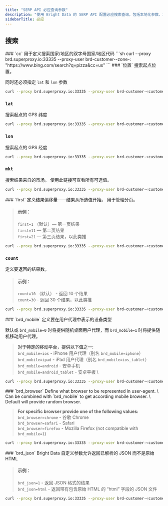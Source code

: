 ```yaml
---
title: "SERP API 必应查询参数"
description: "使用 Bright Data 的 SERP API 配置必应搜索查询，包括本地化参数、地理位置、分页、设备定位和自定义数据输出选项。"
sidebarTitle: 必应
---
```

## 搜索
<AccordionGroup>
<Accordion title="本地化" icon="flag">
### `cc`
用于定义搜索国家/地区的双字母国家/地区代码
```sh
curl --proxy brd.superproxy.io:33335 --proxy-user brd-customer-<customer-id>-zone-<zone-name>:<zone-password> "https://www.bing.com/search?q=pizza&cc=us"
```
</Accordion>
<Accordion title="地理位置" icon="location-dot">
### `位置`
搜索起点位置。

同时还必须指定 `lat` 和 `lon` 参数
```sh
curl --proxy brd.superproxy.io:33335 --proxy-user brd-customer-<customer-id>-zone-<zone-name>:<zone-password> "https://www.bing.com/search?q=pizza&位置=New+York%2C+New+York%2C+United+States&lat=40.7001958&lon=-74.1087142"
```
### `lat`
搜索起点的 GPS 纬度
```sh
curl --proxy brd.superproxy.io:33335 --proxy-user brd-customer-<customer-id>-zone-<zone-name>:<zone-password> "https://www.bing.com/search?q=pizza&lat=40.7001958&lon=-74.1087142"
```
### `lon`
搜索起点的 GPS 经度
```sh
curl --proxy brd.superproxy.io:33335 --proxy-user brd-customer-<customer-id>-zone-<zone-name>:<zone-password> "https://www.bing.com/search?q=pizza&lat=40.7001958&lon=-74.1087142"
```
### `mkt`
搜索结果来自的市场。 使用此链接可查看所有可选值。
```sh
curl --proxy brd.superproxy.io:33335 --proxy-user brd-customer-<customer-id>-zone-<zone-name>:<zone-password> "https://www.bing.com/search?q=pizza&mkt=en-US"
```
</Accordion>
<Accordion title="分页" icon="file">
### `first`
定义结果偏移量——结果从所选值开始。 用于管理分页。

> #### 示例：
> `first=1` （默认）— 第一页结果 \
> `first=11` — 第二页结果 \
> `first=21` — 第三页结果，以此类推

```sh
curl --proxy brd.superproxy.io:33335 --proxy-user brd-customer-<customer-id>-zone-<zone-name>:<zone-password> "https://www.bing.com/search?q=pizza&first=11"
```
### `count`
定义要返回的结果数。
> #### 示例：
> `count=10` （默认） - 返回 10 个结果 \
> `count=30` - 返回 30 个结果，以此类推

```sh
curl --proxy brd.superproxy.io:33335 --proxy-user brd-customer-<customer-id>-zone-<zone-name>:<zone-password> "https://www.bing.com/search?q=pizza&num=20"
```
</Accordion>
<Accordion title="设备" icon="mobile-screen-button">
### `brd_mobile`
定义要在用户代理中表示的设备类型

默认或 `brd_mobile=0` 时将提供随机桌面用户代理，而 `brd_mobile=1` 时将提供随机移动用户代理。

> **对于特定的移动平台，提供以下值之一:** \
> `brd_mobile=ios` - iPhone 用户代理（别名 `brd_mobile=iphone`） \
> `brd_mobile=ipad` - iPad 用户代理（别名 `brd_mobile=ios_tablet`） \
> `brd_mobile=android` - 安卓手机 \
> `brd_mobile=android_tablet` - 安卓平板 \

```sh
curl --proxy brd.superproxy.io:33335 --proxy-user brd-customer-<customer-id>-zone-<zone-name>:<zone-password> "https://www.bing.com/search?q=pizza&brd_mobile=1"
```
</Accordion>
<Accordion title="Browser" icon="table-columns">
### `brd_browser`
Define what browser to be represented in user-agent. \
Can be combined with `brd_mobile` to get according mobile browser. \
Default will provide random browser.

> **For specific browser provide one of the following values:** \
> `brd_browser=chrome` - 谷歌 Chrome \
> `brd_browser=safari` - Safari \
> `brd_browser=firefox` - Mozilla Firefox (not compatible with `brd_mobile=1`)

```sh
curl --proxy brd.superproxy.io:33335 --proxy-user brd-customer-<customer-id>-zone-<zone-name>:<zone-password> "https://www.bing.com/search?q=pizza&brd_browser=chrome"
```
</Accordion>
<Accordion title="Parsing" icon="brackets-curly">
### `brd_json`
Bright Data 自定义参数允许返回已解析的 JSON 而不是原始 HTML

> #### 示例：
> `brd_json=1` - 返回 JSON 格式的结果 \
> `brd_json=html` - 返回带有包含原始 HTML 的 “html” 字段的 JSON 文件

```sh
curl --proxy brd.superproxy.io:33335 --proxy-user brd-customer-<customer-id>-zone-<zone-name>:<zone-password> "https://www.bing.com/search?q=pizza?brd_json=1"
```
</Accordion>
</AccordionGroup>
